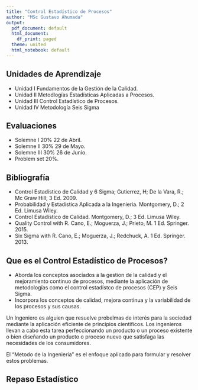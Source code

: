 ```yaml
---
title: "Control Estadístico de Procesos"
author: "MSc Gustavo Ahumada"
output:
  pdf_document: default
  html_document:
    df_print: paged
  theme: united
  html_notebook: default
---
```


## Unidades de Aprendizaje

- Unidad I Fundamentos de la Gestión de la Calidad.
- Unidad II Metodlogías Estadísticas Aplicadas a Procesos.
- Unidad III Control Estadístico de Procesos.
- Unidad IV Metodología Seis Sigma


## Evaluaciones 
- Solemne I $20\%$ 22 de Abril.
- Solemne II $30\%$ 29 de Mayo.
- Solemne III $30\%$ 26 de Junio.
- Problem set $20\%$.

## Bibliografía
- Control Estadístico de Calidad y 6 Sigma; Gutierrez, H; De la Vara, R.; Mc Graw Hill; 3 Ed. 2009.
- Probabilidad y Estadística Aplicada a la Ingenieria. Montgomery, D.; 2 Ed. Limusa Wiley.
- Control Estadístico de Calidad. Montgomery, D.; 3 Ed. Limusa Wiley.
- Quality Control with R. Cano, E.; Moguerza, J.; Prieto, M. 1 Ed. Springer. 2015.
- Six Sigma with R. Cano, E.; Moguerza, J.; Redchuck, A. 1 Ed. Springer. 2013.

<P style="page-break-before: always">
\newpage

## Que es el Control Estadístico de Procesos?

- Aborda los conceptos asociados a la gestion de la calidad y el mejoramiento continuo de procesos, mediante la aplicación de metodologías como el control estadistco de procesos (CEP) y Seis Sigma.
- Incorpora los conceptos de calidad, mejora continua y la variabilidad de los procesos y sus causas.


Un Ingeniero es alguien que resuelve probelmas de interés para la sociedad mediante la aplicación eficiente de principios cientificos. Los ingenieros llevan a cabo esta tarea perfeccionando un producto o un proceso existente o bien diseñando un producto o proceso nuevo que satisfaga las necesidades de los consumidores.

El "Metodo de la Ingenieria" es el enfoque aplicado para formular y resolver estos problemas.


## Repaso Estadístico